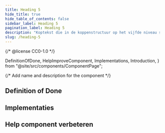 ```yaml
---
title: Heading 5
hide_title: true
hide_table_of_contents: false
sidebar_label: Heading 5
pagination_label: Heading 5
description: "Koptekst die in de koppenstructuur op het vijfde niveau staat."
slug: /heading-5
---
```


{/* @license CC0-1.0 */}

  DefinitionOfDone,
  HelpImproveComponent,
  Implementations,
  Introduction,
} from "@site/src/components/ComponentPage";

{/* Add name and description for the component */}


<Introduction component={component} headingLevel={1} description={description} />

## Definition of Done

<DefinitionOfDone component={component} headingLevel={3} />

## Implementaties

<Implementations component={component} headingLevel={3} />

## Help component verbeteren

<HelpImproveComponent component={component} headingLevel={3} />
